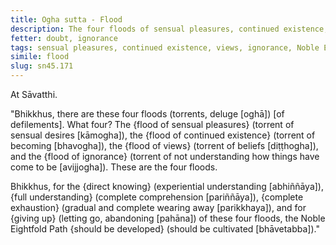 ```yaml
---
title: Ogha sutta - Flood
description: The four floods of sensual pleasures, continued existence, views, and ignorance are described in brief. The Noble Eightfold Path is the way to direct knowing, full understanding, complete exhaustion, and giving up of these floods.
fetter: doubt, ignorance
tags: sensual pleasures, continued existence, views, ignorance, Noble Eightfold Path, direct knowing, full understanding, complete exhaustion, giving up, sn, sn45-56, sn45
simile: flood
slug: sn45.171
---
```


At Sāvatthi.

"Bhikkhus, there are these four floods (torrents, deluge [oghā]) [of defilements]. What four? The \{flood of sensual pleasures} (torrent of sensual desires [kāmogha]), the \{flood of continued existence} (torrent of becoming [bhavogha]), the \{flood of views} (torrent of beliefs [diṭṭhogha]), and the \{flood of ignorance} (torrent of not understanding how things have come to be [avijjogha]). These are the four floods.

Bhikkhus, for the \{direct knowing} (experiential understanding [abhiññāya]), \{full understanding} (complete comprehension [pariññāya]), \{complete exhaustion} (gradual and complete wearing away [parikkhaya]), and for \{giving up} (letting go, abandoning [pahāna]) of these four floods, the Noble Eightfold Path \{should be developed} (should be cultivated [bhāvetabba])."